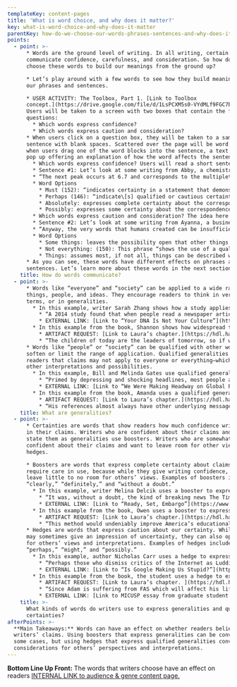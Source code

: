 ```yaml
---
templateKey: content-pages
title: 'What is word choice, and why does it matter?'
key: what-is-word-choice-and-why-does-it-matter
parentKey: how-do-we-choose-our-words-phrases-sentences-and-why-does-it-matter
points:
  - point: >-
      * Words are the ground level of writing. In all writing, certain words
      communicate confidence, carefulness, and consideration. So how do writers
      choose these words to build our meanings from the ground up?

      * Let’s play around with a few words to see how they build meaning into
      our phrases and sentences.

      * USER ACTIVITY: The Toolbox, Part 1. [Link to Toolbox
      concept.](https://drive.google.com/file/d/1LsPCXM5s0-VYdMLf9FGC7b9eq2ONpgeI/view)
      Users will be taken to a screen with two boxes that contain the following
      questions:
        * Which words express confidence?
        * Which words express caution and consideration?
      * When users click on a question box, they will be taken to a sample
      sentence with blank spaces. Scattered over the page will be word blocks;
      when users drag one of the word blocks into the sentence, a text box will
      pop up offering an explanation of how the word affects the sentence.
        * Which words express confidence? Users will read a short sentence and then drag one of the word blocks from above into the empty space. Once they do, a short explanation will pop up, telling them the effect that their word has on the sentence, along with an option to read more about it in the book. At the bottom of the screen, users have the option to return to the Toolbox, read more of the student’s work (from which the sample comes), or move on to the next section.
        * Sentence #1: Let’s look at some writing from Abby, a chemistry major. Try moving some of the text blocks into the sentence below to see how they change her writing:
        * “The next peak occurs at 6.7 and corresponds to the multiplet that has an area of three so it \_\_\_\_\_\_\_\_ correspond to Group C and E. (Scientific report by Abby, chemistry major)” ([Link to Laura’s chapter 152](https://hdl.handle.net/2027/fulcrum.10079890/poi.51)).
        * Word Options
          * Must (152): “indicates certainty in a statement that demonstrates knowledge: must intensifies a discipline-specific statement about correspondence between the noted peak and the groups in the study.” In other words, because of the number, Abby is very certain that it connects to Groups C and E. [Click here to learn more.](https://hdl.handle.net/2027/fulcrum.10079890/poi.52)
          * Perhaps (146): “indicate\[s] qualified or cautious certainty” about the peak’s correspondence to Group C and E. [Click here to learn more.](https://hdl.handle.net/2027/fulcrum.10079890/poi.45)
          * Absolutely: expresses complete certainty about the correspondence between the peak and Groups C and E. [Click here to learn more.](https://hdl.handle.net/2027/fulcrum.10079890/poi.44)
          * Possibly: expresses some certainty about the correspondence between the peak and Groups C and E. [Click here to learn more.](https://hdl.handle.net/2027/fulcrum.10079890/poi.44)
        * Which words express caution and consideration? The idea here is the same: pull a word block into the empty space of a sample sentence and read what effect the word has. At the bottom of the screen, users have the option to return to the Toolbox, read more of the student’s work, or move on to the next section.
        * Sentence #2: Let’s look at some writing from Ayanna, a business major. Try moving the text blocks into the sentence below to see how they change the writing:
        * “Anyway, the very words that humans created can be insufficient to describe this meaning. \_\_\_\_\_\_\_\_ can be described with words. (Reflective essay by Ayanna, business major)” (150)
        * Word Options
          * Some things: leaves the possibility open that other things cannot be described with words. [Click here to learn more.](https://hdl.handle.net/2027/fulcrum.10079890/poi.44)
          * Not everything: (150): This phrase “shows the use of a qualified generalization that explicitly counters a potential generalization.” In other words, Ayanna indicates that words cannot account for every single meaning. [Click here to learn more.](https://hdl.handle.net/2027/fulcrum.10079890/poi.49)
          * Things: assumes most, if not all, things can be described with words. [Click here to learn more.](https://hdl.handle.net/2027/fulcrum.10079890/poi.44)
      * As you can see, these words have different effects on phrases and
      sentences. Let’s learn more about these words in the next section.
    title: How do words communicate?
  - point: >-
      * Words like “everyone” and “society” can be applied to a wide range of
      things, people, and ideas. They encourage readers to think in very general
      terms, or in generalities. 
        * In this example, writer Sarah Zhang shows how a study applies broadly to people’s perception of race.
          * “A 2014 study found that when people read a newspaper article about genetic-ancestry tests, their beliefs in racial differences increased.”
          * EXTERNAL LINK: [Link to “Your DNA Is Not Your Culture”](https://www.theatlantic.com/science/archive/2018/09/your-dna-is-not-your-culture/571150/)
        * In this example from the book, Shannon shows how widespread the effect of teaching is on children and society.
          * ARTIFACT REQUEST: [Link to Laura’s chapter.](https://hdl.handle.net/2027/fulcrum.10079890/poi.47) [Link to Shannon’s DSP.](https://umich.box.com/s/a84mklxotpvb49nm5gjafkiaamborbwb)
          * “The children of today are the leaders of tomorrow, so if we do not put great significance on the way in which teachers are chosen, children will be deprived of an effective education and won’t be able to handle society’s money” (149).
      * Words like “people” or “society” can be qualified with other words to
      soften or limit the range of application. Qualified generalities show
      readers that claims may not apply to everyone or everything—which invites
      other interpretations and possibilities.
        * In this example, Bill and Melinda Gates use qualified generalities to show a difference in people’s perceptions of poverty.
          * “Primed by depressing and shocking headlines, most people assume that poverty has increased. Some people say it has held steady.”
          * EXTERNAL LINK: [Link to “We Were Making Headway on Global Poverty. What’s About to Change?”](https://www.nytimes.com/2018/09/22/opinion/sunday/bill-gates-melinda-gates-global-poverty.html)
        * In this example from the book, Amanda uses a qualified generality to show that while Milton’s references tend to have “other underlying messages,” there are other contexts in which they may not.
          * ARTIFACT REQUEST: [Link to Laura’s chapter.](https://hdl.handle.net/2027/fulcrum.10079890/poi.50) [Link to Amanda’s research paper.](https://umich.app.box.com/file/313619967561)
          * “His references almost always have other underlying messages that a typical scholar of today must search for more deeply, but at the time were usually well known within the intellectual sphere. Images involving religion or classical mythology do not necessarily agree in today’s world, but they worked well for Milton to address multiple perspectives that his audience could comprehend no matter what they believed in” (152).
    title: What are generalities?
  - point: >-
      * Certainties are words that show readers how much confidence writers have
      in their claims. Writers who are confident about their claims and want to
      state them as generalities use boosters. Writers who are somewhat
      confident about their claims and want to leave room for other views use
      hedges.

      * Boosters are words that express complete certainty about claims. They
      require care in use, because while they give writing confidence, they can
      leave little to no room for others’ views. Examples of boosters include
      “clearly,” “definitely,” and “without a doubt.”
        * In this example, writer Melina Delcik uses a booster to express certainty about the value of a news story.
          * “It was, without a doubt, the kind of breaking news The Times considers important to delve into quickly and thoroughly”
          * EXTERNAL LINK: [Link to “Ready, Set, Embargo”](https://www.nytimes.com/2018/08/11/insider/embargoes-reporting.html)
        * In this example from the book, Owen uses a booster to expresses confidence about how to improve teaching in the United States.
          * ARTIFACT REQUEST: [Link to Laura’s chapter.](https://hdl.handle.net/2027/fulcrum.10079890/poi.48) [Link to Owen’s DSP.](https://umich.box.com/s/pe7vvyff75o9876do3zkandhxubr85eq)
          * “This method would undeniably improve America’s educational system by replacing the bottom six to ten percent of public-school teachers that currently hinder it” (149).
      * Hedges are words that express caution about our certainty. While hedges
      may sometimes give an impression of uncertainty, they can also open space
      for others’ views and interpretations. Examples of hedges include
      “perhaps,” “might,” and “possibly.”
        * In this example, author Nicholas Carr uses a hedge to express the possibility that critics who think the Internet is ruining us are right.
          * “Perhaps those who dismiss critics of the Internet as Luddites or nostalgists will be proved correct, and from our hyperactive, data-stoked minds will spring a golden age of intellectual discovery and universal wisdom.”
          * EXTERNAL LINK: [Link to “Is Google Making Us Stupid?”](https://www.theatlantic.com/magazine/archive/2008/07/is-google-making-us-stupid/306868/)
        * In this example from the book, the student uses a hedge to express doubt about Adam’s ability to achieve autonomy in the same way as other children.
          * ARTIFACT REQUEST: [Link to Laura’s chapter. ](https://hdl.handle.net/2027/fulcrum.10079890/poi.46)
          * “Since Adam is suffering from FAS which will affect his life in every domain in significant ways, it will be unlikely that he will be able to achieve or will be expected by others to achieve autonomy as much as other children” (146-47).
          * EXTERNAL LINK: [Link to MICUSP essay from graduate student in psychology.](http://micusp.elicorpora.info/search/view/?pid=PSY.G2.10.2&q=%22since%20adam%22&include_all=off)
    title: >-
      What kinds of words do writers use to express generalities and qualified
      certainties?
afterPoints: >-
  **Main Takeaways:** Words can have an effect on whether readers believe
  writers’ claims. Using boosters that express generalities can be convincing in
  some cases, but using hedges that express qualified generalities conveys more
  considerations for others’ perspectives and interpretations.
---
```

**Bottom Line Up Front:** The words that writers choose have an effect on readers [INTERNAL LINK to audience & genre content page.](https://docs.google.com/document/d/1fwZKewtti8g7JRLXN1FdBxM6mPRvnTN-hwpPjPlpgYo/edit#)
